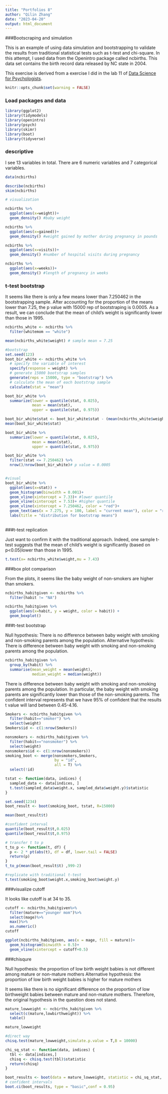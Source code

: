 ```yaml
---
title: "Portfolios 8"
author: "Qilin Zhang"
date: "2023-04-20"
output: html_document
---
```


###Bootscraping and simulation

This is an example of using data simulation and bootstrapping to validate the results from traditional statistical tests such as t-test and chi-square. In this attempt, I used data from the Openintro package called ncbirths. This data set contains the birth record data released by NC state in 2004. 

This exercise is derived from a exercise I did in the lab 11 of [Data Science for Psychologists](https://datascience4psych.github.io/DataScience4Psych/lab11.html).


```r
knitr::opts_chunk$set(warning = FALSE)
```

### Load packages and data

```r
library(ggplot2)
library(tidymodels)
library(openintro)
library(psych)
library(skimr)
library(boot)
library(tidyverse)
```

### descriptive 

I see 13 variables in total. There are 6 numeric variables and 7 categorical variables. 
```r
data(ncbirths)

describe(ncbirths)
skim(ncbirths)

# visualization

ncbirths %>%
  ggplot(aes(x=weight))+
  geom_density() #baby weight

ncbirths %>%
  ggplot(aes(x=gained))+
  geom_density() #weight gained by mother during pregnancy in pounds

ncbirths %>%
  ggplot(aes(x=visits))+
  geom_density() #number of hospital visits during pregnancy

ncbirths %>%
  ggplot(aes(x=weeks))+
  geom_density() #length of pregnancy in weeks
```


### t-test bootstrap

It seems like there is only a few means lower than 7.250462 in the bootstrapping sample. After accounting for the proportion of the means lower than 7.25, the p value with 15000 rep of bootstraping is 0.0005. As a result, we can conclude that the mean of child's weight is significantly lower than those in 1995.

```r
ncbirths_white <- ncbirths %>%
  filter(whitemom == "white")

mean(ncbirths_white$weight) # sample mean = 7.25

#bootstrap
set.seed(123)
boot_bir_white <- ncbirths_white %>%
  # specify the variable of interest
  specify(response = weight) %>%
  # generate 15000 bootstrap samples
  generate(reps = 15000, type = "bootstrap") %>%
  # calculate the mean of each bootstrap sample 
  calculate(stat = "mean")

boot_bir_white %>%
  summarize(lower = quantile(stat, 0.025),
            mean = mean(stat),
            upper = quantile(stat, 0.975))

boot_bir_white$stat <- boot_bir_white$stat - (mean(ncbirths_white$weight) - 7.43) #7.43 was the mean baby weight in 1995
mean(boot_bir_white$stat)

boot_bir_white %>%
  summarize(lower = quantile(stat, 0.025),
            mean = mean(stat),
            upper = quantile(stat, 0.975))

boot_bir_white %>%
  filter(stat <= 7.250462) %>%
  nrow()/nrow(boot_bir_white)# p value = 0.0005


#visual
boot_bir_white %>%
  ggplot(aes(x=stat)) + 
  geom_histogram(binwidth = 0.001)+
  geom_vline(xintercept = 7.33)+ #lower quantile
  geom_vline(xintercept = 7.53)+ #higher quantile
  geom_vline(xintercept = 7.250462, color = "red")+
  geom_text(aes(x = 7.275, y = 100, label = "current mean"), color = "red", size = 3)+
  labs(title = "distribution for bootstrap means")
  

```

###t-test replication

Just want to confirm it with the traditional approach. Indeed, one sample t-test suggests that the mean of child's weight is significantly (based on p<0.05)lower than those in 1995.
```r
t.test(x= ncbirths_white$weight,mu = 7.43)
```

###box plot comparison

From the plots, it seems like the baby weight of non-smokers are higher than smokers. 
```r
ncbirths_habitgiven <- ncbirths %>%
  filter(habit != "NA")

ncbirths_habitgiven %>%
  ggplot(aes(x=habit, y = weight, color = habit)) + 
  geom_boxplot()

```


###t-test bootstrap

Null hypothesis: There is no difference between baby weight with smoking and non-smoking parents among the population.
Alternative hypothesis: There is difference between baby weight with smoking and non-smoking parents among the population.

```r
ncbirths_habitgiven %>%
  group_by(habit) %>%
  summarise(mean_weight = mean(weight),
            median_weight = median(weight))

```


There is difference between baby weight with smoking and non-smoking parents among the population. In particular, the baby weight with smoking parents are significantly lower than those of the non-smoking parents. The confident interval represents that we have 95% of confident that the results t value will land between 0.45-4.16. 

```r

Smokers <- ncbirths_habitgiven %>%
  filter(habit=="smoker") %>%
  select(weight)
Smokers$id <- c(1:nrow(Smokers))

nonsmokers <- ncbirths_habitgiven %>%
  filter(habit=="nonsmoker") %>%
  select(weight)
nonsmokers$id <- c(1:nrow(nonsmokers))
smoking_boot <- merge(nonsmokers,Smokers,
                      by = "id",
                      all = T) %>%
  select(!id)

tstat <- function(data, indices) {
  sampled_data <- data[indices, ]
  t.test(sampled_data$weight.x, sampled_data$weight.y)$statistic
}

set.seed(1234)
boot_result <- boot(smoking_boot, tstat, R=15000)

mean(boot_result$t)

#confident interval
quantile(boot_result$t,0.025)
quantile(boot_result$t,0.975)

# transfer t to p
t_to_p <- function(t, df) {
  p <- 2 * pt(abs(t), df = df, lower.tail = FALSE)
  return(p)
}
t_to_p(mean(boot_result$t) ,999-2)

#replicate with traditional t-test
t.test(smoking_boot$weight.x,smoking_boot$weight.y)

```



###visualize cutoff

It looks like cutoff is at 34 to 35.

```r
cutoff <- ncbirths_habitgiven%>%
  filter(mature=="younger mom")%>%
  select(mage)%>%
  max()%>%
  as.numeric()
cutoff

ggplot(ncbirths_habitgiven, aes(x = mage, fill = mature))+
  geom_histogram(binwidth = 0.5)+
  geom_vline(xintercept = cutoff+0.5)
```

###chisqure

Null hypothesis:  the proportion of low birth weight babies is not different among mature or non-mature mothers
Alternative hypothesis:  the proportion of low birth weight babies is higher for mature mothers

It seems like there is no significant difference on the proportion of low birthweight babies between mature and non-mature mothers. Therefore, the original hypothesis in the question does not stand. 

```r

mature_lowweight <- ncbirths_habitgiven %>%
  select(c(mature,lowbirthweight)) %>%
  table()

mature_lowweight

#direct way
chisq.test(mature_lowweight,simulate.p.value = T,B = 10000)

chi_sq_stat <- function(data, indices) {
  tbl <- data[indices,]
  chisq <- chisq.test(tbl)$statistic
  return(chisq)
}

boot_results <- boot(data = mature_lowweight, statistic = chi_sq_stat, R = 10000)
# confident intervals
boot.ci(boot_results, type = "basic",conf = 0.95)

```